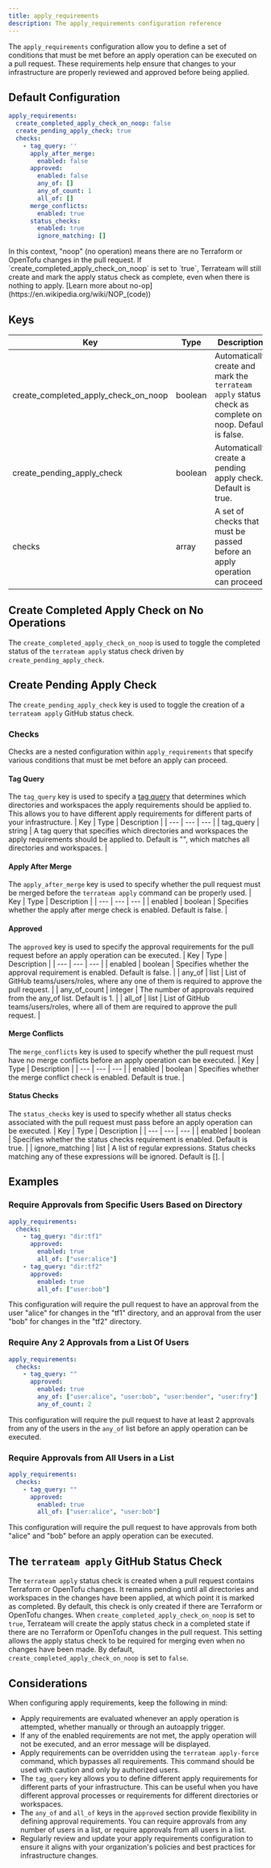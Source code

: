 ```yaml
---
title: apply_requirements
description: The apply_requirements configuration reference
---
```


The `apply_requirements` configuration allow you to define a set of conditions that must be met before an apply operation can be executed on a pull request. These requirements help ensure that changes to your infrastructure are properly reviewed and approved before being applied.

## Default Configuration

```yaml
apply_requirements:
  create_completed_apply_check_on_noop: false
  create_pending_apply_check: true
  checks:
    - tag_query: ''
      apply_after_merge:
        enabled: false
      approved:
        enabled: false
        any_of: []
        any_of_count: 1
        all_of: []
      merge_conflicts:
        enabled: true
      status_checks:
        enabled: true
        ignore_matching: []
```

<Aside type="note" title="No-Op Applies">
In this context, "noop" (no operation) means there are no Terraform or OpenTofu changes in the pull request. If `create_completed_apply_check_on_noop` is set to `true`, Terrateam will still create and mark the apply status check as complete, even when there is nothing to apply. [Learn more about no-op](https://en.wikipedia.org/wiki/NOP_(code))
</Aside>

## Keys
| Key | Type | Description |
| --- | --- | --- |
| create_completed_apply_check_on_noop | boolean | Automatically create and mark the `terrateam apply` status check as complete on noop. Default is false. |
| create_pending_apply_check | boolean | Automatically create a pending apply check. Default is true. |
| checks | array | A set of checks that must be passed before an apply operation can proceed. |

## Create Completed Apply Check on No Operations
The `create_completed_apply_check_on_noop` is used to toggle the completed status of the `terrateam apply` status check driven by `create_pending_apply_check`.

## Create Pending Apply Check
The `create_pending_apply_check` key is used to toggle the creation of a `terrateam apply` GitHub status check.

### Checks
Checks are a nested configuration within `apply_requirements` that specify various conditions that must be met before an apply can proceed.

#### Tag Query
The `tag_query` key is used to specify a [tag query](/advanced-workflows/tags/) that determines which directories and workspaces the apply requirements should be applied to. This allows you to have different apply requirements for different parts of your infrastructure.
| Key | Type | Description |
| --- | --- | --- |
| tag_query | string | A tag query that specifies which directories and workspaces the apply requirements should be applied to. Default is "", which matches all directories and workspaces. |

#### Apply After Merge
The `apply_after_merge` key is used to specify whether the pull request must be merged before the `terrateam apply` command can be properly used.
| Key | Type | Description |
| --- | --- | --- |
| enabled | boolean | Specifies whether the apply after merge check is enabled. Default is false. |

#### Approved
The `approved` key is used to specify the approval requirements for the pull request before an apply operation can be executed.
| Key | Type | Description |
| --- | --- | --- |
| enabled | boolean | Specifies whether the approval requirement is enabled. Default is false. |
| any_of | list | List of GitHub teams/users/roles, where any one of them is required to approve the pull request. |
| any_of_count | integer | The number of approvals required from the any_of list. Default is 1. |
| all_of | list | List of GitHub teams/users/roles, where all of them are required to approve the pull request. |

#### Merge Conflicts
The `merge_conflicts` key is used to specify whether the pull request must have no merge conflicts before an apply operation can be executed.
| Key | Type | Description |
| --- | --- | --- |
| enabled | boolean | Specifies whether the merge conflict check is enabled. Default is true. |

#### Status Checks
The `status_checks` key is used to specify whether all status checks associated with the pull request must pass before an apply operation can be executed.
| Key | Type | Description |
| --- | --- | --- |
| enabled | boolean | Specifies whether the status checks requirement is enabled. Default is true. |
| ignore_matching | list | A list of regular expressions. Status checks matching any of these expressions will be ignored. Default is []. |

## Examples
### Require Approvals from Specific Users Based on Directory
```yaml
apply_requirements:
  checks:
    - tag_query: "dir:tf1"
      approved:
        enabled: true
        all_of: ["user:alice"]
    - tag_query: "dir:tf2"
      approved:
        enabled: true
        all_of: ["user:bob"]
```
This configuration will require the pull request to have an approval from the user "alice" for changes in the "tf1" directory, and an approval from the user "bob" for changes in the "tf2" directory.
### Require Any 2 Approvals from a List Of Users
```yaml
apply_requirements:
  checks:
    - tag_query: ""
      approved:
        enabled: true
        any_of: ["user:alice", "user:bob", "user:bender", "user:fry"]
        any_of_count: 2
```
This configuration will require the pull request to have at least 2 approvals from any of the users in the `any_of` list before an apply operation can be executed.
### Require Approvals from All Users in a List
```yaml
apply_requirements:
  checks:
    - tag_query: ""
      approved:
        enabled: true
        all_of: ["user:alice", "user:bob"]
```
This configuration will require the pull request to have approvals from both "alice" and "bob" before an apply operation can be executed.

## The `terrateam apply` GitHub Status Check
The `terrateam apply` status check is created when a pull request contains Terraform or OpenTofu changes. It remains pending until all directories and workspaces in the changes have been applied, at which point it is marked as completed. By default, this check is only created if there are Terraform or OpenTofu changes. When `create_completed_apply_check_on_noop` is set to `true`, Terrateam will create the apply status check in a completed state if there are no Terraform or OpenTofu changes in the pull request. This setting allows the apply status check to be required for merging even when no changes have been made. By default, `create_completed_apply_check_on_noop` is set to `false`.

## Considerations
When configuring apply requirements, keep the following in mind:
- Apply requirements are evaluated whenever an apply operation is attempted, whether manually or through an autoapply trigger.
- If any of the enabled requirements are not met, the apply operation will not be executed, and an error message will be displayed.
- Apply requirements can be overridden using the `terrateam apply-force` command, which bypasses all requirements. This command should be used with caution and only by authorized users.
- The `tag_query` key allows you to define different apply requirements for different parts of your infrastructure. This can be useful when you have different approval processes or requirements for different directories or workspaces.
- The `any_of` and `all_of` keys in the `approved` section provide flexibility in defining approval requirements. You can require approvals from any number of users in a list, or require approvals from all users in a list.
- Regularly review and update your apply requirements configuration to ensure it aligns with your organization's policies and best practices for infrastructure changes.
